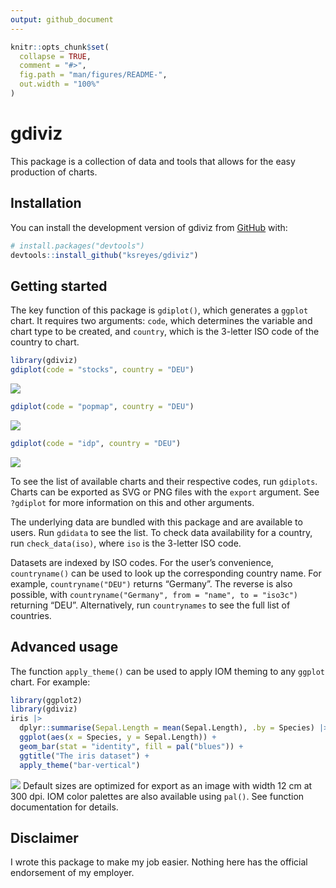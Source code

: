 ```yaml
---
output: github_document
---
```


<!-- README.md is generated from README.Rmd. Please edit that file -->

```r
knitr::opts_chunk$set(
  collapse = TRUE,
  comment = "#>",
  fig.path = "man/figures/README-",
  out.width = "100%"
)
```

# gdiviz

<!-- badges: start -->
<!-- badges: end -->

This package is a collection of data and tools that allows for the easy production of charts. 

## Installation

You can install the development version of gdiviz from [GitHub](https://github.com/) with:

``` r
# install.packages("devtools")
devtools::install_github("ksreyes/gdiviz")
```

## Getting started

The key function of this package is `gdiplot()`, which generates a `ggplot` chart. It requires two arguments: `code`, which determines the variable and chart type to be created, and `country`, which is the 3-letter ISO code of the country to chart. 

```r
library(gdiviz)
gdiplot(code = "stocks", country = "DEU")
```

![](inst/images/stocks_DEU.png)
```r
gdiplot(code = "popmap", country = "DEU")
```

![](inst/images/popmap_DEU.png)

```r
gdiplot(code = "idp", country = "DEU")
```

![](inst/images/idp_DEU.png)

To see the list of available charts and their respective codes, run `gdiplots`. Charts can be exported as SVG or PNG files with the `export` argument. See `?gdiplot` for more information on this and other arguments.

The underlying data are bundled with this package and are available to users. Run `gdidata` to see the list. To check data availability for a country, run `check_data(iso)`, where `iso` is the 3-letter ISO code.

Datasets are indexed by ISO codes. For the user's convenience, `countryname()` can be used to look up the corresponding country name. For example, `countryname("DEU")` returns "Germany". The reverse is also possible, with `countryname("Germany", from = "name", to = "iso3c")` returning "DEU". Alternatively, run `countrynames` to see the full list of countries.

## Advanced usage

The function `apply_theme()` can be used to apply IOM theming to any `ggplot` chart. For example:

```r
library(ggplot2)
library(gdiviz)
iris |>
  dplyr::summarise(Sepal.Length = mean(Sepal.Length), .by = Species) |>
  ggplot(aes(x = Species, y = Sepal.Length)) +
  geom_bar(stat = "identity", fill = pal("blues")) +
  ggtitle("The iris dataset") +
  apply_theme("bar-vertical")
```

![](inst/images/irischart.png)
Default sizes are optimized for export as an image with width 12 cm at 300 dpi. IOM color palettes are also available using `pal()`. See function documentation for details. 

## Disclaimer

I wrote this package to make my job easier. Nothing here has the official endorsement of my employer.
